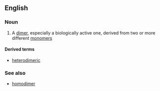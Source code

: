 ==English==

===Noun===
{{en-noun}}

#{{chemistry|biochemistry}} A [[dimer]], especially a biologically active one, derived from two or more different [[monomer]]s

====Derived terms====
*[[heterodimeric]]

===See also===
*[[homodimer]]